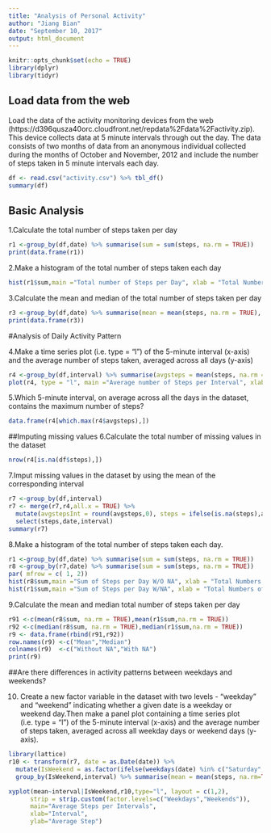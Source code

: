 ```yaml
---
title: "Analysis of Personal Activity"
author: "Jiang Bian"
date: "September 10, 2017"
output: html_document
---
```


```r
knitr::opts_chunk$set(echo = TRUE)
library(dplyr)
library(tidyr)
```

## Load data from the web

Load the data of the activity monitoring devices from the web (https://d396qusza40orc.cloudfront.net/repdata%2Fdata%2Factivity.zip). This device collects data at 5 minute intervals through out the day. The data consists of two months of data from an anonymous individual collected during the months of October and November, 2012 and include the number of steps taken in 5 minute intervals each day.
```r
df <- read.csv("activity.csv") %>% tbl_df() 
summary(df)
```

## Basic Analysis

1.Calculate the total number of steps taken per day
```r
r1 <-group_by(df,date) %>% summarise(sum = sum(steps, na.rm = TRUE))
print(data.frame(r1))
```

2.Make a histogram of the total number of steps taken each day
```r
hist(r1$sum,main ="Total number of Steps per Day", xlab = "Total Numbers of Steps per Day", ylab = "Frequency")
```

3.Calculate the mean and median of the total number of steps taken per day
```r
r3 <-group_by(df,date) %>% summarise(mean = mean(steps, na.rm = TRUE), median = median(steps, na.rm = TRUE))
print(data.frame(r3))
```

#Analysis of Daily Activity Pattern

4.Make a time series plot (i.e. type = "l") of the 5-minute interval (x-axis) and the average number of steps taken, averaged across all days (y-axis)
```r
r4 <-group_by(df,interval) %>% summarise(avgsteps = mean(steps, na.rm = TRUE))
plot(r4, type = "l", main ="Average number of Steps per Interval", xlab = "Intervals", ylab = "Average Steps")
```

5.Which 5-minute interval, on average across all the days in the dataset, contains the maximum number of steps?
```r
data.frame(r4[which.max(r4$avgsteps),])
```

##Imputing missing values
6.Calculate the total number of missing values in the dataset
```r
nrow(r4[is.na(df$steps),])
```

7.Imput missing values in the dataset by using the mean of the corresponding interval
```r
r7 <-group_by(df,interval) 
r7 <- merge(r7,r4,all.x = TRUE) %>% 
  mutate(avgstepsInt = round(avgsteps,0), steps = ifelse(is.na(steps),avgstepsInt,steps)) %>% 
  select(steps,date,interval)
summary(r7)
```

8.Make a histogram of the total number of steps taken each day.
```r
r1 <-group_by(df,date) %>% summarise(sum = sum(steps, na.rm = TRUE))
r8 <-group_by(r7,date) %>% summarise(sum = sum(steps, na.rm = TRUE))
par( mfrow = c( 1, 2))
hist(r8$sum,main ="Sum of Steps per Day W/O NA", xlab = "Total Numbers of Steps per Day", ylab = "Frequency")
hist(r1$sum,main ="Sum of Steps per Day W/NA", xlab = "Total Numbers of Steps per Day", ylab = "Frequency")

```

9.Calculate the mean and median total number of steps taken per day
```r
r91 <-c(mean(r8$sum, na.rm = TRUE),mean(r1$sum,na.rm = TRUE))
r92 <-c(median(r8$sum, na.rm = TRUE),median(r1$sum,na.rm = TRUE))
r9 <- data.frame(rbind(r91,r92))
row.names(r9) <-c("Mean","Median")
colnames(r9)  <-c("Without NA","With NA")
print(r9)
```

##Are there differences in activity patterns between weekdays and weekends?

10. Create a new factor variable in the dataset with two levels - "weekday" and "weekend" indicating whether a given date is a weekday or weekend day.Then make a panel plot containing a time series plot (i.e. type = "l") of the 5-minute interval (x-axis) and the average number of steps taken, averaged across all weekday days or weekend days (y-axis).
```r
library(lattice)
r10 <- transform(r7, date = as.Date(date)) %>% 
  mutate(IsWeekend = as.factor(ifelse(weekdays(date) %in% c("Saturday", "Sunday"),1,0))) %>%
  group_by(IsWeekend,interval) %>% summarise(mean = mean(steps, na.rm=TRUE))

xyplot(mean~interval|IsWeekend,r10,type="l", layout = c(1,2), 
      strip = strip.custom(factor.levels=c("Weekdays","Weekends")),
      main="Average Steps per Intervals", 
      xlab="Interval", 
      ylab="Average Step")
```
